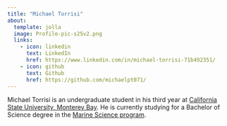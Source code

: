 ```yaml
---
title: "Michael Torrisi"
about:
  template: jolla
  image: Profile-pic-s25v2.png
  links:
    - icon: linkedin
      text: LinkedIn
      href: https://www.linkedin.com/in/michael-torrisi-71b492351/
    - icon: github
      text: Github
      href: https://github.com/michaelpt071/
---
```


Michael Torrisi is an undergraduate student in his third year at [California State University, Monterey Bay](https://csumb.edu/). He is currently studying for a Bachelor of Science degree in the [Marine Science program](https://csumb.edu/marinescience/). 
